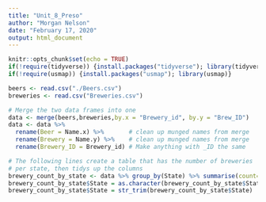 ```yaml
---
title: "Unit_8_Preso"
author: "Morgan Nelson"
date: "February 17, 2020"
output: html_document
---
```


```r
knitr::opts_chunk$set(echo = TRUE)
if(!require(tidyverse)) {install.packages("tidyverse"); library(tidyverse)}
if(!require(usmap)) {install.packages("usmap"); library(usmap)}
```

```r
beers <- read.csv("./Beers.csv")
breweries <- read.csv("Breweries.csv")

# Merge the two data frames into one
data <- merge(beers,breweries,by.x = "Brewery_id", by.y = "Brew_ID")
data <- data %>% 
  rename(Beer = Name.x) %>%       # clean up munged names from merge
  rename(Brewery = Name.y) %>%    # clean up munged names from merge
  rename(Brewery_ID = Brewery_id) # Make anything with _ID the same

# The following lines create a table that has the number of breweries
# per state, then tidys up the columns
brewery_count_by_state <- data %>% group_by(State) %>% summarise(count=n())
brewery_count_by_state$State = as.character(brewery_count_by_state$State)
brewery_count_by_state$State = str_trim(brewery_count_by_state$State)

```
